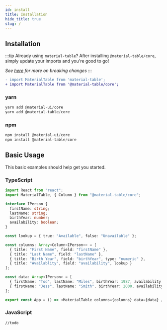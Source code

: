 ```yaml
---
id: install
title: Installation
hide_title: true
slug: /
---
```



## Installation

:::tip
Already using `material-table`? After installing `@material-table/core`, simply update your imports and you're good to go! 

*See [here](docs/breaking-changes) for more on breaking changes*
:::

```diff
- import MaterialTable from 'material-table';
+ import MaterialTable from '@material-table/core';
```

### yarn

```javascript
yarn add @material-ui/core
yarn add @material-table/core
```

### npm

```javascript
npm install @material-ui/core
npm install @material-table/core
```

## Basic Usage

This basic examples should help get you started.

### TypeScript

```typescript title="myFirstTable.ts"
import React from "react";
import MaterialTable, { Column } from "@material-table/core";

interface IPerson {
  firstName: string;
  lastName: string;
  birthYear: number;
  availability: boolean;
}

const lookup = { true: "Available", false: "Unavailable" };

const columns: Array<Column<IPerson>> = [
  { title: "First Name", field: "firstName" },
  { title: "Last Name", field: "lastName" },
  { title: "Birth Year", field: "birthYear", type: "numeric" },
  { title: "Availablity", field: "availability", lookup }
];

const data: Array<IPerson> = [
  { firstName: "Tod", lastName: "Miles", birthYear: 1987, availability: true },
  { firstName: "Jess", lastName: "Smith", birthYear: 2000, availability: false }
];

export const App = () => <MaterialTable columns={columns} data={data} />;
```

### JavaScript

`//todo`
